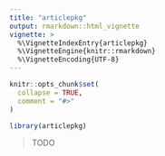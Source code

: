 ```yaml
---
title: "articlepkg"
output: rmarkdown::html_vignette
vignette: >
  %\VignetteIndexEntry{articlepkg}
  %\VignetteEngine{knitr::rmarkdown}
  %\VignetteEncoding{UTF-8}
---
```


```r
knitr::opts_chunk$set(
  collapse = TRUE,
  comment = "#>"
)
```

```r
library(articlepkg)
```

> TODO
